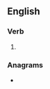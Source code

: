 ==English==

===Verb===
{{head|en|verb form}}

# {{en-past of|eagle}}

===Anagrams===
* {{anagrams|en|a=adeegl|Deagle|deagle|gealed}}